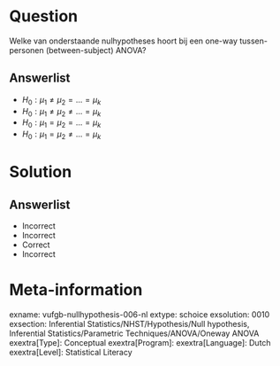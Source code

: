 Question
========

Welke van onderstaande nulhypotheses hoort bij een one-way tussen-personen (between-subject) ANOVA?
  
Answerlist
----------
* $H_{0}:  \mu_{1} \neq \mu_{2} = ... =  \mu_{k}$
* $H_{0}:  \mu_{1} \neq \mu_{2} \neq ... =  \mu_{k}$
* $H_{0}:  \mu_{1} = \mu_{2} = ... =  \mu_{k}$
* $H_{0}:  \mu_{1} = \mu_{2} \neq ... =  \mu_{k}$

Solution
========

Answerlist
----------
* Incorrect
* Incorrect
* Correct
* Incorrect

Meta-information
================
exname: vufgb-nullhypothesis-006-nl
extype: schoice
exsolution: 0010
exsection: Inferential Statistics/NHST/Hypothesis/Null hypothesis, Inferential Statistics/Parametric Techniques/ANOVA/Oneway ANOVA
exextra[Type]: Conceptual
exextra[Program]: 
exextra[Language]: Dutch
exextra[Level]: Statistical Literacy